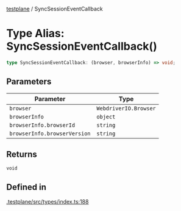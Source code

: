 [testplane](../README.mdx) / SyncSessionEventCallback

# Type Alias: SyncSessionEventCallback()

```ts
type SyncSessionEventCallback: (browser, browserInfo) => void;
```

## Parameters

| Parameter | Type |
| ------ | ------ |
| `browser` | `WebdriverIO.Browser` |
| `browserInfo` | `object` |
| `browserInfo.browserId` | `string` |
| `browserInfo.browserVersion` | `string` |

## Returns

`void`

## Defined in

[.testplane/src/types/index.ts:188](https://github.com/gemini-testing/testplane/blob/57d0b182c37e21d8bdf52acbb137a028841767af/src/types/index.ts#L188)
